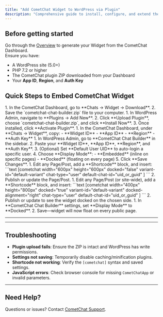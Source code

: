 ```yaml
---
title: "Add CometChat Widget to WordPress via Plugin"
description: "Comprehensive guide to install, configure, and extend the new CometChat WordPress plugin."
---
```



## Before getting started

Go through the [Overview](https://app.cometchat.com/) to generate your Widget from the CometChat Dashboard.  
Ensure you have:
- A WordPress site (5.0+)
- PHP 7.2 or higher
- The CometChat plugin ZIP downloaded from your Dashboard
- Your **App ID**, **Region**, and **Auth Key**

## Quick Steps to Embed CometChat Widget

<Steps>

  <Step title="Download the Plugin ZIP">
1. In the CometChat Dashboard, go to **Chats → Widget → Download**.  
2. Save the `cometchat-chat-builder.zip` file to your computer.
  </Step>

  <Step title="Install & Activate the Plugin">
1. In WordPress Admin, navigate to **Plugins → Add New**.  
2. Click **Upload Plugin**, choose `cometchat-chat-builder.zip`, and click **Install Now**.  
3. Once installed, click **Activate Plugin**.
  </Step>

  <Step title="Retrieve Widget Credentials">
1. In the CometChat Dashboard, under **Chats → Widget**, copy:  
   - **Widget ID**  
   - **App ID**  
   - **Region**  
   - **Auth Key**  
  </Step>

  <Step title="Configure Plugin Settings">
1. In WordPress Admin, go to **CometChat Chat Builder** in the sidebar.  
2. Paste your **Widget ID**, **App ID**, **Region**, and **Auth Key**.  
3. (Optional) Set **Default User UID** to auto-login a specific user.  
4. Choose **Display Mode**:  
   - **Embedded** (inline on specific pages)  
   - **Docked** (floating on every page)  
5. Click **Save Changes**.
  </Step>

  <Step title="Embed Widget Inline (Embedded Mode)">
1. Edit any Page/Post, add a **Shortcode** block, and insert:
   ```text
   [cometchat 
     width="600px"                      <!-- Widget width (Required) -->
     height="600px"                     <!-- Widget height (Required) -->
     docked="false"                     <!-- true = floating bubble, false = embedded (Required) -->
     variant-id="default-variant"       <!-- Optional | Variant ID -->
     chat-type="user"                   <!-- Optional | user / group -->
     default-chat-id="uid_or_guid"      <!-- Optional | UID or GUID to open by default -->
   ]
   ```
2. Publish or update the Page/Post.
  </Step>

  <Step title="Docked Widget (Floating Mode)">
1. Edit any Page/Post (or site-wide), add a **Shortcode** block, and insert:
   ```text
   [cometchat 
     width="400px"                      
     height="800px"                     
     docked="true"                      <!-- true = floating bubble, false = embedded (Required) -->
     variant-id="default-variant"       <!-- Optional | Variant ID -->
     docked-alignment="right"           <!-- Optional | left / right (only applies if docked=true) -->
     chat-type="user"                   <!-- Optional | user / group -->
     default-chat-id="uid_or_guid"      <!-- Optional | UID or GUID to open by default -->
   ]
   ```
2. Publish or update to see the widget docked on the chosen side.
  </Step>

  <Step title="Enable Docked on All Pages">
1. In **CometChat Chat Builder** settings, set **Display Mode** to **Docked**.  
2. Save—widget will now float on every public page.
  </Step>

</Steps>

---

<AdvancedJSAPIs />

---

## Troubleshooting

- **Plugin upload fails**: Ensure the ZIP is intact and WordPress has write permissions.  
- **Settings not saving**: Temporarily disable caching/minification plugins.  
- **Shortcode not working**: Verify the `[cometchat]` syntax and saved settings.  
- **JavaScript errors**: Check browser console for missing `CometChatApp` or invalid parameters.

---

## Need Help?

Questions or issues? Contact [CometChat Support](https://www.cometchat.com/contact).
